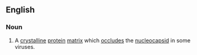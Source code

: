 ==English==

===Noun===
{{en-noun|occlusion bodies}}

# {{lb|en|virology}} A [[crystalline]] [[protein]] [[matrix]] which [[occlude]]s the [[nucleocapsid]] in some viruses.